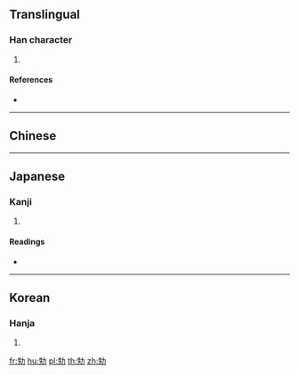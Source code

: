 {{character info/new}}
==Translingual==

===Han character===
{{Han char|rn=19|rad=力|as=05|sn=7|four=24527|canj=HOKS|ids=⿰失力}}

# {{defn|Han|sort=力05}}

====References====
* {{Han ref|kx=0147.030|dkj=02319|dj=0331.060|hdz=10368.100|uh=52AE|ud=21166|bh=CA70|bd=51824}}

----

==Chinese==
{{zh-see|逸|a}}

----

==Japanese==

===Kanji===
{{ja-kanji|grade=|rs=力05}}

# {{defn|lang=ja|sort=力05}}

====Readings====
* {{ja-readings|on=[[いつ]] (itsu), [[いち]] (ichi)|kun=[[みだら]] (midara), [[たわむれる]] (tawamureru), [[たのしむ]] (tanoshimu)}}

----

==Korean==

===Hanja===
{{ko-hanja|hangeul=일|rv=il|mr=il}}

# {{defn|lang=ko|sort=力05}}

[[fr:劮]]
[[hu:劮]]
[[pl:劮]]
[[th:劮]]
[[zh:劮]]